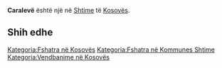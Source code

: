 {{Fshat në 
 | Emri                = Caralevë
 | EmriAlt                = 
 | NAME_SHORT_FORM=      
 | NAME_GENERIC=      
 | NAME_SORT_NAME_RO=      CARALEVE
 | FULL_NAME_RO = Caralevë
 | FULL_NAME_ND_RO=Caraleve
 | SORT_NAME_RG=CARALEVE
 | FULL_NAME_RG=Caralevë
 | FULL_NAME_ND_RG=Caraleve
 | SRP_NAME_SHORT_FORM=      
 | SRP_NAME_GENERIC=      
 | SRP_NAME_SORT_NAME_RO=      
 | SRP_FULL_NAME_RO = 
 | SRP_FULL_NAME_ND_RO=
 | SRP_SORT_NAME_RG=
 | SRP_FULL_NAME_RG=
 | SRP_FULL_NAME_ND_RG=
 | Emri (Rasa dhanore) = 
 | Figura              = 
 | Shteti              = Kosovo
 | Komuna              = Shtime
 | Kodi postar         = 
 | Sipërfaqja          = 

 | Popullsia           = 

 | Regj. i popullsisë  = 
 | Dend. e popullsisë  = 
 | Faqja zyrtare       = 
 <!--- Koordinatat ----> 
 | Gjerësia            = 42.4525
 | Gjatësia            = 20.968056
 | Lartësia            = 
}}
'''Caralevë''' është një [[]] në [[Shtime]] të [[Kosovës]].

<!-- == Gjeografia == -->
<!-- == Historia == -->
<!-- == Demografia == -->
== Shih edhe ==
{{Komuna Shtime}}
{{Kosovo-Administrata-Cung}}

[[Kategoria:Fshatra në Kosovës]]
[[Kategoria:Fshatra në Kommunes Shtime]]
[[Kategoria:Vendbanime në Kosovës]]